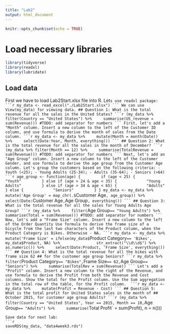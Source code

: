 ```yaml
---
title: "Lab2"
output: html_document
---
```


```r
knitr::opts_chunk$set(echo = TRUE)
```
# Load necessary libraries
```r
library(tidyverse)
library(readxl)
library(lubridate)
```
## Load data
First we have to load Lab2Start.xlsx file into R. Let`s use readxl package:
```r
my_data <- read_excel("./Lab2Start.xlsx")
```
We can use View(my_data) for viewing data.
## Question 1: What is the total revenue for all the sales in the United States?
```r
(my_data %>%
    filter(Country == "United States") %>%
    summarise(US_revenue = sum(Revenue)))
#TODO: add separator for numbers
```
First, let's add a "Month" column. Insert a new column to the left of the
Customer ID column, and use formula to derive the month of sales from the Date
column.
```r
my_data <- my_data %>%
    mutate(Month = month(Date)) %>%
    select(Date:Year, Month, everything())
```
## Question 2: What is the total revenue for all the sales in the month of December?
```r
(my_data %>% filter(Month == 12) %>%
    summarise(TotalRevenue = sum(Revenue)))
#TODO: add separator for numbers
```
Next, let's add an "Age Group" column. Insert a new column to the left of the
Customer Gender, and use formula to derive the age group from the Customer Age
column. Let's group the customers based on the following criteria:
- Youth (<25);
- Young Adults (25-34);
- Adults (35-64);
- Seniors (>64)
```r
age_group <- function(age) {
        if (age < 25) {
            "Youth"
        } else if (age > 24 & age < 35) {
            "Young Adults"
        } else if (age > 34 & age < 65) {
            "Adults"
        } else {
            "Seniors"
        }
}
my_data <- my_data %>%
    mutate('Age Group' = map_chr(.$`Customer Age`, age_group)) %>%
    select(Date:`Customer Age`, `Age Group`, everything())
```
## Question 3: What is the total revenue for all the sales for Young Adults Age Group?
```r
(my_data %>%
    filter(`Age Group` == "Young Adults") %>%
    summarise(Total = sum(Revenue)))
#TODO: add separator for numbers
```
Now, let's add a "Frame Size" column. Insert a new column to the left of the
Order Quantity Use formula to derive the frame size of a bicycle from the last
two characters of the Product column, when the Product Category is Bikes.
Otherwise - NA.
```r
my_data <- my_data %>%
    mutate('Frame Size' = ifelse(my_data$`Product Category` == 'Bikes',
                                 my_data$Product, NA) %>%
               str_extract("\\d\\d$") %>%
               as.numeric()) %>%
    select(Date:Product, 'Frame Size', everything())
```
## Question 4: What is the total revenue for all the bikes with frame size 62
## for the customer age group Seniors?
```r
my_data %>%
    filter(`Product Category` == "Bikes",
           `Frame Size` == 62,
           `Age Group` == "Seniors") %>%
    summarise(TotalRev = sum(Revenue))
```
Let's add a "Profit" column. Insert a new column to the right of the Revenue,
and use formula to derive the Profit from both the Revenue and Cost columns.
Show the total for the Profit column. Use the Sum aggregation in the total row
of the table, for the Profit column. 
```r
my_data <- my_data %>%
    mutate(Profit = Revenue - Cost)
```
## Question 5: What is the total profit for United States sales in the month of
## October 2015, for customer age group Adults?
```r
(my_data %>%
    filter(Country == "United States", Year == 2015, Month == 10,
           `Age Group` == "Adults") %>%
    summarise(`Total Profit` = sum(Profit), n = n()))
```
Save data for next lab:
```r
saveRDS(my_data, "data4week3.rds")
```